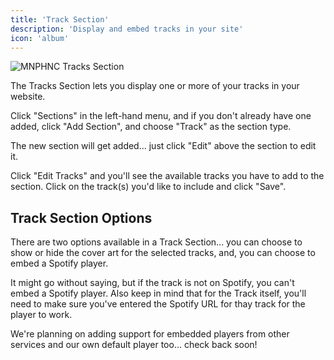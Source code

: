 ```yaml
---
title: 'Track Section'
description: 'Display and embed tracks in your site'
icon: 'album'
---
```


<img
  className="block"
  src="/images/section-track.png"
  alt="MNPHNC Tracks Section"
/>

The Tracks Section lets you display one or more of your tracks in your website.

Click "Sections" in the left-hand menu, and if you don't already have one added, click "Add Section", and choose "Track" as the section type.

The new section will get added... just click "Edit" above the section to edit it.

Click "Edit Tracks" and you'll see the available tracks you have to add to the section. Click on the track(s) you'd like to include and click "Save".

## Track Section Options

There are two options available in a Track Section... you can choose to show or hide the cover art for the selected tracks, and, you can choose to embed a Spotify player.

<Note>It might go without saying, but if the track is not on Spotify, you can't embed a Spotify player. Also keep in mind that for the Track itself, you'll need to make sure you've entered the Spotify URL for thay track for the player to work.</Note>

<Note>We're planning on adding support for embedded players from other services and our own default player too... check back soon!</Note>